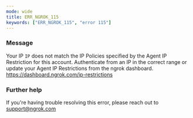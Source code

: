 ```yaml
---
mode: wide
title: ERR_NGROK_115
keywords: ["ERR_NGROK_115", "error 115"]
---
```



### Message

Your IP `IP` does not match the IP Policies specified by the Agent IP Restriction for this account. Authenticate from an IP in the correct range or update your Agent IP Restrictions from the ngrok dashboard. https://dashboard.ngrok.com/ip-restrictions

<ErrorDetails />

### Further help

If you're having trouble resolving this error, please reach out to [support@ngrok.com](mailto:support@ngrok.com?subject=Help%20with%20ERR_NGROK_115)
